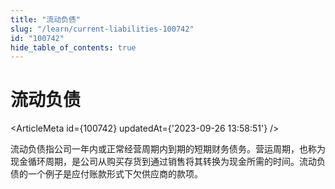```yaml
---
title: "流动负债"
slug: "/learn/current-liabilities-100742"
id: "100742"
hide_table_of_contents: true
---
```



# 流动负债

<ArticleMeta id={100742} updatedAt={'2023-09-26 13:58:51'} />
<div className='border-solid border-b border-t-0 my-4 border-[var(--ifm-color-gray-300)]' />

流动负债指公司一年内或正常经营周期内到期的短期财务债务。营运周期，也称为现金循环周期，是公司从购买存货到通过销售将其转换为现金所需的时间。流动负债的一个例子是应付账款形式下欠供应商的款项。

